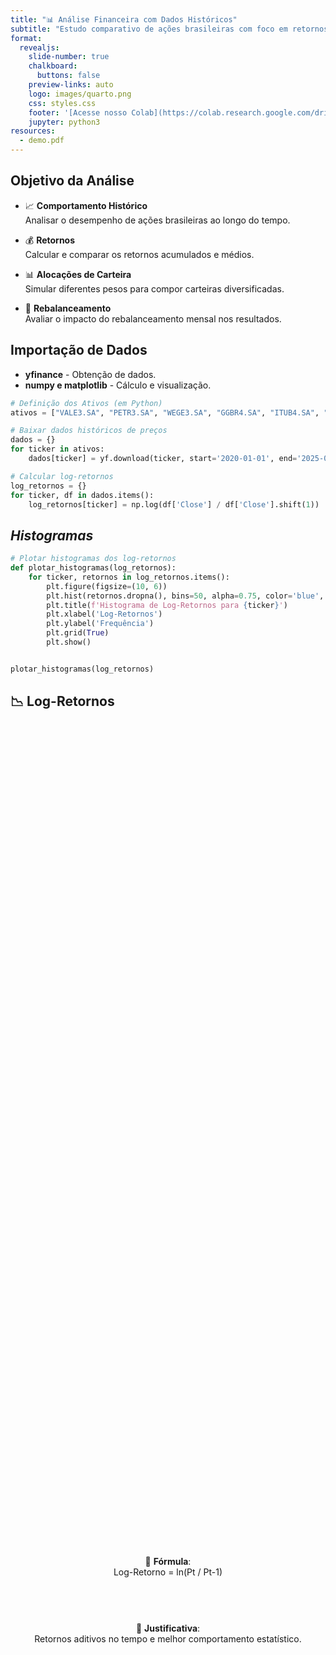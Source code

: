 ```yaml
---
title: "📊 Análise Financeira com Dados Históricos"
subtitle: "Estudo comparativo de ações brasileiras com foco em retornos históricos e estratégias de carteira"
format:
  revealjs: 
    slide-number: true
    chalkboard: 
      buttons: false
    preview-links: auto
    logo: images/quarto.png
    css: styles.css
    footer: '[Acesse nosso Colab](https://colab.research.google.com/drive/1QjhNKIkupMFIRYKzW6vIyQ6IvlRZn9xd?usp=sharing)'
    jupyter: python3
resources:
  - demo.pdf
---
```


## Objetivo da Análise

- 📈 **Comportamento Histórico**  
  Analisar o desempenho de ações brasileiras ao longo do tempo.

- 💰 **Retornos**  
  Calcular e comparar os retornos acumulados e médios.

- 📊 **Alocações de Carteira**  
  Simular diferentes pesos para compor carteiras diversificadas.

- 🔁 **Rebalanceamento**  
  Avaliar o impacto do rebalanceamento mensal nos resultados.



## Importação de Dados

-   **yfinance** - Obtenção de dados.
-   **numpy e matplotlib** - Cálculo e visualização.


``` py
# Definição dos Ativos (em Python)
ativos = ["VALE3.SA", "PETR3.SA", "WEGE3.SA", "GGBR4.SA", "ITUB4.SA", "BBDC4.SA"]

# Baixar dados históricos de preços
dados = {}
for ticker in ativos:
    dados[ticker] = yf.download(ticker, start='2020-01-01', end='2025-04-09')

# Calcular log-retornos
log_retornos = {}
for ticker, df in dados.items():
    log_retornos[ticker] = np.log(df['Close'] / df['Close'].shift(1))

```




## _Histogramas_

```py
# Plotar histogramas dos log-retornos
def plotar_histogramas(log_retornos):
    for ticker, retornos in log_retornos.items():
        plt.figure(figsize=(10, 6))
        plt.hist(retornos.dropna(), bins=50, alpha=0.75, color='blue', edgecolor='black')
        plt.title(f'Histograma de Log-Retornos para {ticker}')
        plt.xlabel('Log-Retornos')
        plt.ylabel('Frequência')
        plt.grid(True)
        plt.show()


plotar_histogramas(log_retornos)

```



## 📉 Log-Retornos

<div style="display: flex; flex-direction: column; justify-content: center; height: 70vh; text-align: center;">

🔢 **Fórmula**:  
Log-Retorno = ln(Pt / Pt-1)

<br>

🧠 **Justificativa**:  
Retornos aditivos no tempo e melhor comportamento estatístico.

</div>



## Histograma — VALE3.SA

<div style="display: flex; justify-content: center;">
  <img src="index3_files/figure-revealjs/Hist1.png" style="width: 100%; max-width: 1000px;" />
</div>



## Histograma — PETR3.SA

<div style="display: flex; justify-content: center;">
  <img src="index3_files/figure-revealjs/Hist2.png" style="width: 100%; max-width: 1000px;" />
</div>



## Histograma — WEGE3.SA

<div style="display: flex; justify-content: center;">
  <img src="index3_files/figure-revealjs/Hist3.png" style="width: 100%; max-width: 1000px;" />
</div>



## Histograma — GGBR4.SA

<div style="display: flex; justify-content: center;">
  <img src="index3_files/figure-revealjs/Hist4.png" style="width: 100%; max-width: 1000px;" />
</div>



## Histograma — ITUB

<div style="display: flex; justify-content: center;">
  <img src="index3_files/figure-revealjs/Hist5.png" style="width: 100%; max-width: 1000px;" />
</div>



## Histograma — BBDC4.SA

<div style="display: flex; justify-content: center;">
  <img src="index3_files/figure-revealjs/Hist6.png" style="width: 100%; max-width: 1000px;" />
</div>



## 📊 Estatísticas dos Log-Retornos

| Ativo       | Média       | Variância    |
|-------------|-------------|--------------|
| VALE3.SA    | 0.000286    | 0.000538     |
| PETR3.SA    | 0.000872    | 0.000863     |
| WEGE3.SA    | 0.000759    | 0.000568     |
| GGBR4.SA    | 0.000160    | 0.000696     |
| ITUB        | -0.000142   | 0.000679     |
| BBDC4.SA    | -0.000421   | 0.000547     |



## Estatísticas Descritivas

-   Média - Log-retornos.
-   Variância - Log-retornos.
-   Objetivo - Risco e retorno individual.


``` .python
for ticker, retornos in log_retornos.items():
    media = retornos.mean()
    variancia = retornos.var()
    print(f"Análise para {ticker}:")
    print(f"  Média dos log-retornos: {media.iloc[0]:.6f}") # Access the first element of the Series
    print(f"  Variância dos log-retornos: {variancia.iloc[0]:.6f}\n") # Access the first element of the Series

```



## Valorização Normalizada
-   Metodologia - Ativos iniciam com valor 1.
-   Visualização - Gráfico de linha.
-   Objetivo - Comparar performance relativa.
```.python
import yfinance as yf
import numpy as np
import matplotlib.pyplot as plt

# ... (código anterior permanece inalterado)

# Calcular o retorno percentual normalizado
retornos_normalizados = {}
for ticker, df in dados.items():
    # Condicional anti erro
    if df.empty:
        continue
    df['Retorno_Normalizado'] = df['Close'] / df['Close'].iloc[0]
    retornos_normalizados[ticker] = df['Retorno_Normalizado']
```



## Valorização Normalizada
-   Plotagens Conjuntas

<div style="display: flex; justify-content: center;">
  <img src="index3_files/figure-revealjs/coloredlines.png" style="width: 100%; max-width: 1000px;" />
</div>



## Carteira com Pesos Iguais

<div style="display: flex; justify-content: center;">
  <img src="index3_files/figure-revealjs/normalizada2.png" style="width: 100%; max-width: 1000px;" />
</div>



## Carteira com Pesos do Ibovespa

- Composição - Pesos simulados (replicar índice).
- Cálculo - Valorização similar à anterior.
- Visualização - Gráfico de valorização.

<div style="display: flex; justify-content: center;">
  <img src="index3_files/figure-revealjs/normalizada3.png" style="width: 85%; max-width: 1000px;" />
</div>



## Valorização da Carteira (Rebalanceamento Mensal)
- Visualização - Gráfico de valorização.

<div style="display: flex; justify-content: center;">
  <img src="index3_files/figure-revealjs/rebalanceada1.png" style="width: 85%; max-width: 1000px;" />
</div>



## Valorização da Carteira (Rebalanceamento Ibovespa)
- Visualização - Gráfico de valorização.

<div style="display: flex; justify-content: center;">
  <img src="index3_files/figure-revealjs/rebalanceadaibov.png" style="width: 85%; max-width: 1000px;" />
</div>



## Análise de Volatilidade
```r
Optimization terminated successfully    (Exit mode 0)
            Current function value: -3665.223912665885
            Iterations: 6
            Function evaluations: 17
            Gradient evaluations: 2
                     Constant Mean - GARCH Model Results
==============================================================================
Dep. Variable:                   None   R-squared:                       0.000
Mean Model:             Constant Mean   Adj. R-squared:                  0.000
Vol Model:                      GARCH   Log-Likelihood:                3665.22
Distribution:                  Normal   AIC:                          -7322.45
Method:            Maximum Likelihood   BIC:                          -7301.73
                                        No. Observations:                 1311
Date:                Fri, Apr 11 2025   Df Residuals:                     1310
Time:                        02:23:12   Df Model:                            1
                                 Mean Model
============================================================================
                 coef    std err          t      P>|t|      95.0% Conf. Int.
----------------------------------------------------------------------------
mu         6.9203e-04  1.684e-05     41.095      0.000 [6.590e-04,7.250e-04]
                              Volatility Model
============================================================================
                 coef    std err          t      P>|t|      95.0% Conf. Int.
----------------------------------------------------------------------------
omega      6.9543e-06  5.713e-11  1.217e+05      0.000 [6.954e-06,6.954e-06]
alpha[1]       0.1000  2.665e-02      3.752  1.752e-04   [4.777e-02,  0.152]
beta[1]        0.8800  1.940e-02     45.363      0.000     [  0.842,  0.918]
============================================================================
```



## Análise de Volatilidade (Plotagem)

<div style="display: flex; justify-content: center;">
  <img src="index3_files/figure-revealjs/volat.png" style="width: 100%; max-width: 1000px;" />
</div>



## Sharp Ratio

<div style="display: flex; justify-content: center;">
  <img src="index3_files/figure-revealjs/sharp.png" style="width: 100%; max-width: 1000px;" />
</div>



## Rebalanceamento Semanal

<div style="display: flex; justify-content: center;">
  <img src="index3_files/figure-revealjs/rebsem.png" style="width: 100%; max-width: 1000px;" />
</div>



## Análise de Volatilidade
- GARCH MODEL - Semanal
```r
==============================================================================
Dep. Variable:                   None   R-squared:                       0.000
Mean Model:             Constant Mean   Adj. R-squared:                  0.000
Vol Model:                      GARCH   Log-Likelihood:               -5512.57
Distribution:                  Normal   AIC:                           11033.1
Method:            Maximum Likelihood   BIC:                           11053.7
                                        No. Observations:                 1276
Date:                Fri, Apr 11 2025   Df Residuals:                     1275
Time:                        02:34:39   Df Model:                            1
                                 Mean Model
============================================================================
                 coef    std err          t      P>|t|      95.0% Conf. Int.
----------------------------------------------------------------------------
mu           135.9392      0.734    185.150      0.000 [1.345e+02,1.374e+02]
                              Volatility Model
===========================================================================
                 coef    std err          t      P>|t|     95.0% Conf. Int.
---------------------------------------------------------------------------
omega          2.9558      2.824      1.047      0.295    [ -2.579,  8.491]
alpha[1]       0.9991      0.529      1.890  5.870e-02 [-3.673e-02,  2.035]
beta[1]        0.0000      0.524      0.000      1.000    [ -1.028,  1.028]
===========================================================================

```



## GARCH MODEL

<div style="display: flex; justify-content: center;">
  <img src="index3_files/figure-revealjs/garch.png" style="width: 100%; max-width: 1000px;" />
</div>



## Análise de Volatilidade
- GARCH MODEL - Mensal
```r
==============================================================================
Dep. Variable:                   None   R-squared:                       0.000
Mean Model:             Constant Mean   Adj. R-squared:                  0.000
Vol Model:                      GARCH   Log-Likelihood:               -5512.57
Distribution:                  Normal   AIC:                           11033.1
Method:            Maximum Likelihood   BIC:                           11053.7
                                        No. Observations:                 1276
Date:                Fri, Apr 11 2025   Df Residuals:                     1275
Time:                        02:34:39   Df Model:                            1
                                 Mean Model
============================================================================
                 coef    std err          t      P>|t|      95.0% Conf. Int.
----------------------------------------------------------------------------
mu           135.9392      0.734    185.150      0.000 [1.345e+02,1.374e+02]
                              Volatility Model
===========================================================================
                 coef    std err          t      P>|t|     95.0% Conf. Int.
---------------------------------------------------------------------------
omega          2.9558      2.824      1.047      0.295    [ -2.579,  8.491]
alpha[1]       0.9991      0.529      1.890  5.870e-02 [-3.673e-02,  2.035]
beta[1]        0.0000      0.524      0.000      1.000    [ -1.028,  1.028]
===========================================================================

```



## GARCH MODEL - Mensal

<div style="display: flex; justify-content: center;">
  <img src="index3_files/figure-revealjs/garchmen.png" style="width: 100%; max-width: 1000px;" />
</div>